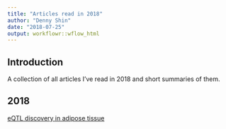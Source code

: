 ---
title: "Articles read in 2018"
author: "Denny Shin"
date: "2018-07-25"
output: workflowr::wflow_html
---

## **Introduction**

A collection of all articles I've read in 2018 and short summaries of them.


## **2018**

[eQTL discovery in adipose tissue](eQTL-adipose-tissue.html)
